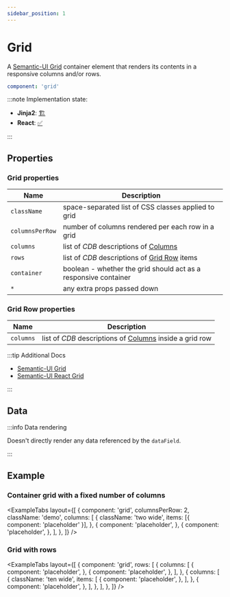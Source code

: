 ```yaml
---
sidebar_position: 1
---
```



# Grid

A [Semantic-UI Grid](https://semantic-ui.com/collections/grid.html#/definition) container element that
renders its contents in a responsive columns and/or rows.

```yaml
component: 'grid'
```

:::note Implementation state:

- **Jinja2**: [🏗](https://github.com/oarepo/oarepo-ui/blob/invenio-3.5-jinja/oarepo_ui/templates/oarepo_ui/components/components.html.jinja2#L2)
- **React**: [✅](https://github.com/oarepo/react-generative-ui/blob/master/src/components/Grid.tsx)

:::

## Properties

### Grid properties

| Name            | Description                                                          |
| --------------- | -------------------------------------------------------------------- |
| `className`     | space-separated list of CSS classes applied to grid                  |
| `columnsPerRow` | number of columns rendered per each row in a grid                    |
| `columns`       | list of _CDB_ descriptions of [Columns](./column#properties)         |
| `rows`          | list of _CDB_ descriptions of [Grid Row](#grid-row-properties) items |
| `container`     | boolean - whether the grid should act as a responsive container      |
| `*`             | any extra props passed down                                          |

### Grid Row properties

| Name      | Description                                                                    |
| --------- | ------------------------------------------------------------------------------ |
| `columns` | list of _CDB_ descriptions of [Columns](./column#properties) inside a grid row |

:::tip Additional Docs

- [Semantic-UI Grid](https://semantic-ui.com/collections/grid.html#/definition)
- [Semantic-UI React Grid](https://react.semantic-ui.com/collections/grid/)

:::

## Data

:::info Data rendering

Doesn't directly render any data referenced by the `dataField`.

:::

## Example

### Container grid with a fixed number of columns

<ExampleTabs
  layout={[
    {
      component: 'grid',
      columnsPerRow: 2,
      className: 'demo',
      columns: [
        {
          className: 'two wide',
          items: [{ component: 'placeholder' }],
        },
        {
          component: 'placeholder',
        },
        {
          component: 'placeholder',
        },
      ],
    },
  ]}
/>

### Grid with rows

<ExampleTabs
  layout={[
    {
      component: 'grid',
      rows: [
        {
          columns: [
            {
              component: 'placeholder',
            },
            {
              component: 'placeholder',
            },
          ],
        },
        {
          columns: [
            {
              className: 'ten wide',
              items: [
                {
                  component: 'placeholder',
                },
              ],
            },
            {
              component: 'placeholder',
            },
          ],
        },
      ],
    },
  ]}
/>
